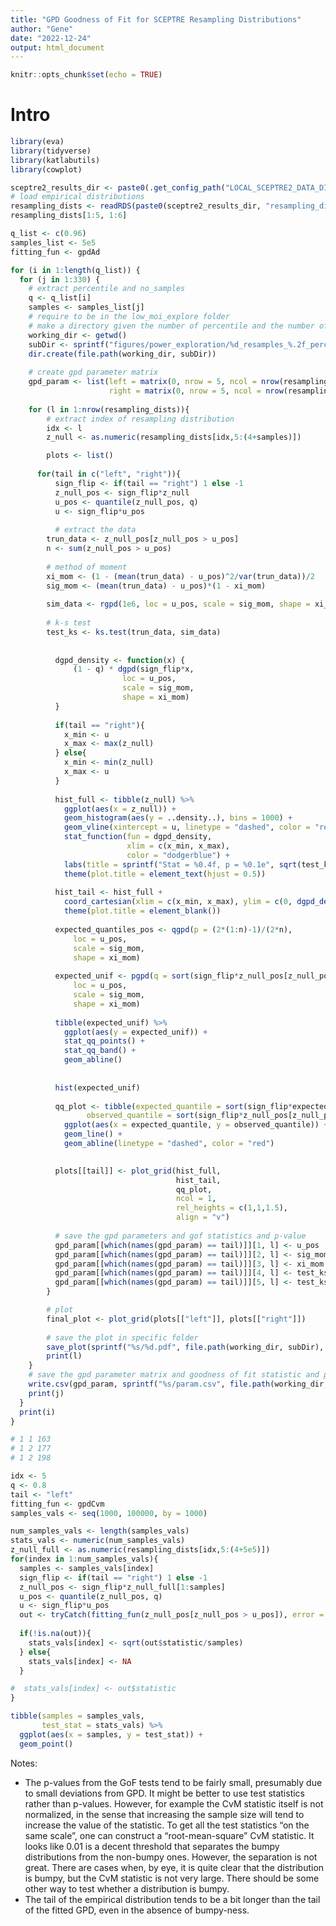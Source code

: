 ```yaml
---
title: "GPD Goodness of Fit for SCEPTRE Resampling Distributions"
author: "Gene"
date: "2022-12-24"
output: html_document
---
```


```r
knitr::opts_chunk$set(echo = TRUE)
```

# Intro

```r
library(eva)
library(tidyverse)
library(katlabutils)
library(cowplot)

sceptre2_results_dir <- paste0(.get_config_path("LOCAL_SCEPTRE2_DATA_DIR"), "results/")
# load empirical distributions
resampling_dists <- readRDS(paste0(sceptre2_results_dir, "resampling_distributions/sceptre_resampling_dists.rds"))
resampling_dists[1:5, 1:6]
```

```r

q_list <- c(0.96)
samples_list <- 5e5
fitting_fun <- gpdAd

for (i in 1:length(q_list)) {
  for (j in 1:330) {
    # extract percentile and no_samples
    q <- q_list[i]
    samples <- samples_list[j]
    # require to be in the low_moi_explore folder
    # make a directory given the number of percentile and the number of resamples
    working_dir <- getwd()
    subDir <- sprintf("figures/power_exploration/%d_resamples_%.2f_percentile",  samples, q)
    dir.create(file.path(working_dir, subDir))
    
    # create gpd parameter matrix
    gpd_param <- list(left = matrix(0, nrow = 5, ncol = nrow(resampling_dists)),
                      right = matrix(0, nrow = 5, ncol = nrow(resampling_dists)))
    
    for (l in 1:nrow(resampling_dists)){
        # extract index of resampling distribution
        idx <- l
        z_null <- as.numeric(resampling_dists[idx,5:(4+samples)])

        plots <- list()
        
      for(tail in c("left", "right")){
          sign_flip <- if(tail == "right") 1 else -1
          z_null_pos <- sign_flip*z_null
          u_pos <- quantile(z_null_pos, q)
          u <- sign_flip*u_pos
          
          # extract the data
        trun_data <- z_null_pos[z_null_pos > u_pos]
        n <- sum(z_null_pos > u_pos)
        
        # method of moment
        xi_mom <- (1 - (mean(trun_data) - u_pos)^2/var(trun_data))/2
        sig_mom <- (mean(trun_data) - u_pos)*(1 - xi_mom)
        
        sim_data <- rgpd(1e6, loc = u_pos, scale = sig_mom, shape = xi_mom)
        
        # k-s test
        test_ks <- ks.test(trun_data, sim_data)
        
  
          dgpd_density <- function(x) {
              (1 - q) * dgpd(sign_flip*x, 
                         loc = u_pos, 
                         scale = sig_mom, 
                         shape = xi_mom)
          }
  
          if(tail == "right"){
            x_min <- u
            x_max <- max(z_null)
          } else{
            x_min <- min(z_null)
            x_max <- u
          }
  
          hist_full <- tibble(z_null) %>%
            ggplot(aes(x = z_null)) + 
            geom_histogram(aes(y = ..density..), bins = 1000) +
            geom_vline(xintercept = u, linetype = "dashed", color = "red") +
            stat_function(fun = dgpd_density, 
                          xlim = c(x_min, x_max),
                          color = "dodgerblue") +
            labs(title = sprintf("Stat = %0.4f, p = %0.1e", sqrt(test_ks$statistic/n), test_ks$p.value)) + 
            theme(plot.title = element_text(hjust = 0.5))
  
          hist_tail <- hist_full + 
            coord_cartesian(xlim = c(x_min, x_max), ylim = c(0, dgpd_density(u)*1.5)) + 
            theme(plot.title = element_blank())
  
          expected_quantiles_pos <- qgpd(p = (2*(1:n)-1)/(2*n), 
              loc = u_pos, 
              scale = sig_mom, 
              shape = xi_mom)
  
          expected_unif <- pgpd(q = sort(sign_flip*z_null_pos[z_null_pos > u_pos]), 
              loc = u_pos, 
              scale = sig_mom, 
              shape = xi_mom)
  
          tibble(expected_unif) %>%
            ggplot(aes(y = expected_unif)) +
            stat_qq_points() +
            stat_qq_band() +
            geom_abline() 
    
  
          hist(expected_unif)
  
          qq_plot <- tibble(expected_quantile = sort(sign_flip*expected_quantiles_pos),
                 observed_quantile = sort(sign_flip*z_null_pos[z_null_pos > u_pos])) %>%
            ggplot(aes(x = expected_quantile, y = observed_quantile)) +
            geom_line() +
            geom_abline(linetype = "dashed", color = "red")

  
          plots[[tail]] <- plot_grid(hist_full,
                                     hist_tail,
                                     qq_plot,
                                     ncol = 1,
                                     rel_heights = c(1,1,1.5),
                                     align = "v")
          
          # save the gpd parameters and gof statistics and p-value
          gpd_param[[which(names(gpd_param) == tail)]][1, l] <- u_pos
          gpd_param[[which(names(gpd_param) == tail)]][2, l] <- sig_mom
          gpd_param[[which(names(gpd_param) == tail)]][3, l] <- xi_mom
          gpd_param[[which(names(gpd_param) == tail)]][4, l] <- test_ks$statistic
          gpd_param[[which(names(gpd_param) == tail)]][5, l] <- test_ks$p.value
        }

        # plot
        final_plot <- plot_grid(plots[["left"]], plots[["right"]])
    
        # save the plot in specific folder
        save_plot(sprintf("%s/%d.pdf", file.path(working_dir, subDir), idx), final_plot)
        print(l)
    }
    # save the gpd parameter matrix and goodness of fit statistic and p-value
    write.csv(gpd_param, sprintf("%s/param.csv", file.path(working_dir, subDir)))
    print(j)
  }
  print(i)
}

# 1 1 163
# 1 2 177
# 1 2 198


```

```r
idx <- 5
q <- 0.8
tail <- "left"
fitting_fun <- gpdCvm
samples_vals <- seq(1000, 100000, by = 1000)

num_samples_vals <- length(samples_vals)
stats_vals <- numeric(num_samples_vals)
z_null_full <- as.numeric(resampling_dists[idx,5:(4+5e5)])
for(index in 1:num_samples_vals){
  samples <- samples_vals[index]
  sign_flip <- if(tail == "right") 1 else -1
  z_null_pos <- sign_flip*z_null_full[1:samples]
  u_pos <- quantile(z_null_pos, q)
  u <- sign_flip*u_pos
  out <- tryCatch(fitting_fun(z_null_pos[z_null_pos > u_pos]), error = function(e)(NA))
    
  if(!is.na(out)){
    stats_vals[index] <- sqrt(out$statistic/samples)
  } else{
    stats_vals[index] <- NA
  }

#  stats_vals[index] <- out$statistic
}

tibble(samples = samples_vals,
       test_stat = stats_vals) %>%
  ggplot(aes(x = samples, y = test_stat)) +
  geom_point() 
```

Notes: 

- The p-values from the GoF tests tend to be fairly small, presumably due to small deviations from GPD. It might be better to use test statistics rather than p-values. However, for example the CvM statistic itself is not normalized, in the sense that increasing the sample size will tend to increase the value of the statistic. To get all the test statistics "on the same scale", one can construct a "root-mean-square" CvM statistic. It looks like 0.01 is a decent threshold that separates the bumpy distributions from the non-bumpy ones. However, the separation is not great. There are cases when, by eye, it is quite clear that the distribution is bumpy, but the CvM statistic is not very large. There should be some other way to test whether a distribution is bumpy. 
- The tail of the empirical distribution tends to be a bit longer than the tail of the fitted GPD, even in the absence of bumpy-ness.